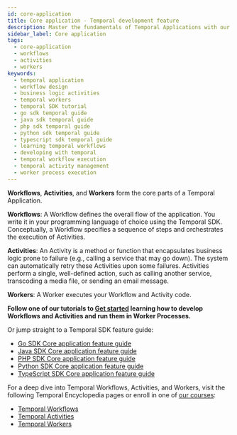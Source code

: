 ```yaml
---
id: core-application
title: Core application - Temporal development feature
description: Master the fundamentals of Temporal Applications with our comprehensive guides on Workflows, Activities, and Workers.
sidebar_label: Core application
tags:
  - core-application
  - workflows
  - activities
  - workers
keywords:
  - temporal application
  - workflow design
  - business logic activities
  - temporal workers
  - temporal SDK tutorial
  - go sdk temporal guide
  - java sdk temporal guide
  - php sdk temporal guide
  - python sdk temporal guide
  - typescript sdk temporal guide
  - learning temporal workflows
  - developing with temporal
  - temporal workflow execution
  - temporal activity management
  - worker process execution
---
```


**Workflows**, **Activities**, and **Workers** form the core parts of a Temporal Application.

**Workflows**: A Workflow defines the overall flow of the application.
You write it in your programming language of choice using the Temporal SDK.
Conceptually, a Workflow specifies a sequence of steps and orchestrates the execution of Activities.

**Activities**: An Activity is a method or function that encapsulates business logic prone to failure (e.g., calling a service that may go down).
The system can automatically retry these Activities upon some failures.
Activities perform a single, well-defined action, such as calling another service, transcoding a media file, or sending an email message.

**Workers**: A Worker executes your Workflow and Activity code.

**Follow one of our tutorials to [Get started](https://learn.temporal.io/getting_started/) learning how to develop Workflows and Activities and run them in Worker Processes.**

Or jump straight to a Temporal SDK feature guide:

- [Go SDK Core application feature guide](/develop/go/temporal-clients)
- [Java SDK Core application feature guide](/develop/java/temporal-clients#connect-to-development-service)
- [PHP SDK Core application feature guide](/develop/php/temporal-clients#connect-to-a-dev-cluster)
- [Python SDK Core application feature guide](/develop/python/temporal-clients#connect-to-a-dev-cluster)
- [TypeScript SDK Core application feature guide](/develop/typescript/core-application#connect-to-a-dev-cluster)

For a deep dive into Temporal Workflows, Activities, and Workers, visit the following Temporal Encyclopedia pages or enroll in one of [our courses](https://learn.temporal.io/courses/):

- [Temporal Workflows](/workflows)
- [Temporal Activities](/activities)
- [Temporal Workers](/workers)
